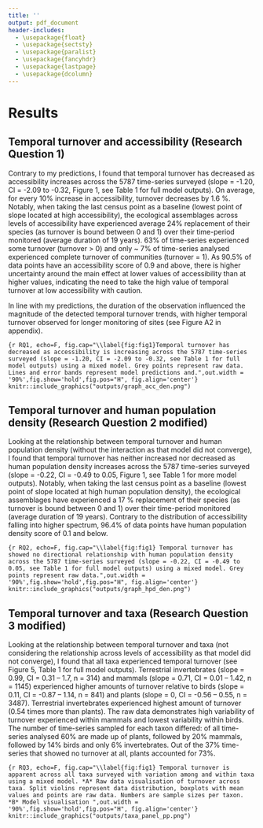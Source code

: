 ```yaml
---
title: ''
output: pdf_document
header-includes:
  - \usepackage{float}
  - \usepackage{sectsty}
  - \usepackage{paralist}
  - \usepackage{fancyhdr}
  - \usepackage{lastpage}
  - \usepackage{dcolumn}
---
```


# Results

## Temporal turnover and accessibility (Research Question 1)

Contrary to my predictions, I found that temporal turnover has decreased as accessibility increases across the 5787 time-series surveyed (slope = -1.20, CI = -2.09 to -0.32, Figure 1, see Table 1 for full model outputs). On average, for every 10% increase in accessibility, turnover decreases by 1.6 %. Notably, when taking the last census point as a baseline (lowest point of slope located at high accessibility), the ecological assemblages across levels of accessibility have experienced average 24% replacement of their species (as turnover is bound between 0 and 1) over their time-period monitored (average duration of 19 years).  63% of time-series experienced some turnover (turnover > 0) and only ~ 7% of time-series analysed experienced complete turnover of communities (turnover = 1). As 90.5% of data points have an accessibility score of 0.9 and above, there is higher uncertainty around the main effect at lower values of accessibility than at higher values, indicating the need to take the high value of temporal turnover at low accessibility with caution.

In line with my predictions, the duration of the observation influenced the magnitude of the detected temporal turnover trends, with higher temporal turnover observed for longer monitoring of sites (see Figure A2 in appendix). 

```{r RQ1, echo=F, fig.cap="\\label{fig:fig1}Temporal turnover has decreased as accessibility is increasing across the 5787 time-series surveyed (slope = -1.20, CI = -2.09 to -0.32, see Table 1 for full model outputs) using a mixed model. Grey points represent raw data. Lines and error bands represent model predictions and.",out.width = '90%',fig.show='hold',fig.pos="H", fig.align='center'}
knitr::include_graphics("outputs/graph_acc_den.png")
```


## Temporal turnover and human population density (Research Question 2 modified)

Looking at the relationship between temporal turnover and human population density (without the interaction as that model did not converge), I found that temporal turnover has neither increased nor decreased as human population density increases across the 5787 time-series surveyed (slope = -0.22, CI = -0.49 to 0.05, Figure 1, see Table 1 for more model outputs). Notably, when taking the last census point as a baseline (lowest point of slope located at high human population density), the ecological assemblages have experienced a 17 % replacement of their species (as turnover is bound between 0 and 1)  over their time-period monitored (average duration of 19 years). Contrary to the distribution of accessibility falling into higher spectrum, 96.4% of data points have human population density score of 0.1 and below. 

```{r RQ2, echo=F, fig.cap="\\label{fig:fig1} Temporal turnover has showed no directional relationship with human population density across the 5787 time-series surveyed (slope = -0.22, CI = -0.49 to 0.05, see Table 1 for full model outputs) using a mixed model. Grey points represent raw data.",out.width = '90%',fig.show='hold',fig.pos="H", fig.align='center'}
knitr::include_graphics("outputs/graph_hpd_den.png")
```


## Temporal turnover and taxa (Research Question 3 modified)

Looking at the relationship between temporal turnover and taxa (not considering the relationship across levels of accessibility as that model did not converge), I found that all taxa experienced temporal turnover (see Figure 5, Table 1 for full model outputs). Terrestrial invertebrates (slope = 0.99, CI = 0.31 – 1.7, n = 314) and mammals (slope = 0.71, CI = 0.01 – 1.42, n = 1145) experienced higher amounts of turnover relative to birds (slope = 0.11, CI = -0.87 – 1.14, n = 841) and plants (slope = 0, CI = -0.56 – 0.55, n = 3487). Terrestrial invertebrates experienced highest amount of turnover (0.54 times more than plants). The raw data demonstrates high variability of turnover experienced within mammals and lowest variability within birds. The number of time-series sampled for each taxon differed: of all time-series analysed 60% are made up of plants, followed by 20% mammals, followed by 14% birds and only 6% invertebrates. Out of the 37% time-series that showed no turnover at all, plants accounted for 73%.

```{r RQ3, echo=F, fig.cap="\\label{fig:fig1} Temporal turnover is apparent across all taxa surveyed with variation among and within taxa using a mixed model. *A* Raw data visualisation of turnover across taxa. Split violins represent data distribution, boxplots with mean values and points are raw data. Numbers are sample sizes per taxon. *B* Model visualisation ",out.width = '90%',fig.show='hold',fig.pos="H", fig.align='center'}
knitr::include_graphics("outputs/taxa_panel_pp.png")
```